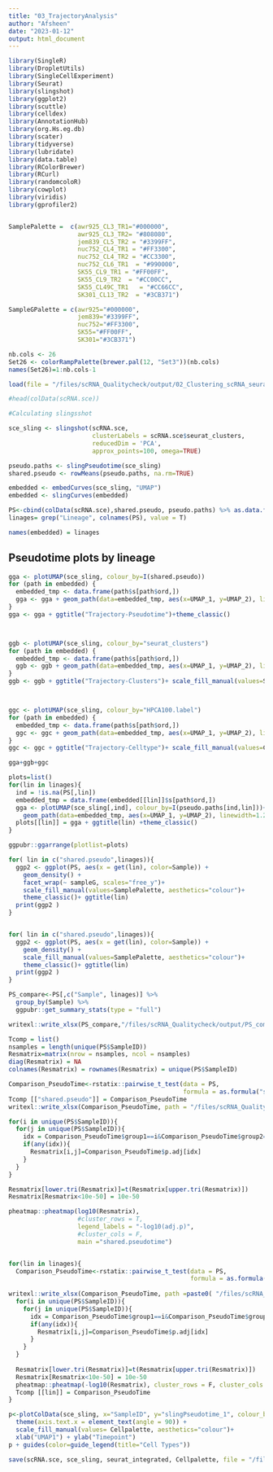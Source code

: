 ```yaml
---
title: "03_TrajectoryAnalysis"
author: "Afsheen"
date: "2023-01-12"
output: html_document
---
```


```r
library(SingleR)
library(DropletUtils)
library(SingleCellExperiment)
library(Seurat)
library(slingshot)
library(ggplot2)
library(scuttle)
library(celldex)
library(AnnotationHub)
library(org.Hs.eg.db)
library(scater)
library(tidyverse)
library(lubridate)
library(data.table)
library(RColorBrewer)
library(RCurl)
library(randomcoloR)
library(cowplot)
library(viridis)
library(gprofiler2)


SamplePalette =  c(awr925_CL3_TR1="#000000",
                   awr925_CL3_TR2= "#808080",
                   jem839_CL5_TR2 = "#3399FF", 
                   nuc752_CL4_TR1 = "#FF3300",
                   nuc752_CL4_TR2 = "#CC3300",
                   nuc752_CL6_TR1  = "#990000",
                   SK55_CL9_TR1 = "#FF00FF",
                   SK55_CL9_TR2  = "#CC00CC",
                   SK55_CL49C_TR1   = "#CC66CC",
                   SK301_CL13_TR2  = "#3CB371")

SampleGPalette = c(awr925="#000000", 
                   jem839="#3399FF", 
                   nuc752="#FF3300", 
                   SK55="#FF00FF", 
                   SK301="#3CB371")

nb.cols <- 26
Set26 <- colorRampPalette(brewer.pal(12, "Set3"))(nb.cols)
names(Set26)=1:nb.cols-1

```

```r
load(file = "/files/scRNA_Qualitycheck/output/02_Clustering_scRNA_seurat_clustered.Rdata")
```



```r

#head(colData(scRNA.sce))

#Calculating slingsshot

sce_sling <- slingshot(scRNA.sce, 
                       clusterLabels = scRNA.sce$seurat_clusters, 
                       reducedDim = 'PCA', 
                       approx_points=100, omega=TRUE)

pseudo.paths <- slingPseudotime(sce_sling)
shared.pseudo <- rowMeans(pseudo.paths, na.rm=TRUE)

embedded <- embedCurves(sce_sling, "UMAP")
embedded <- slingCurves(embedded)

PS<-cbind(colData(scRNA.sce),shared.pseudo, pseudo.paths) %>% as.data.frame()
linages= grep("Lineage", colnames(PS), value = T)

names(embedded) = linages

```


## Pseudotime plots by lineage 

```r

gga <- plotUMAP(sce_sling, colour_by=I(shared.pseudo))
for (path in embedded) {
  embedded_tmp <- data.frame(path$s[path$ord,])
  gga <- gga + geom_path(data=embedded_tmp, aes(x=UMAP_1, y=UMAP_2), linewidth=1.2)
}
gga <- gga + ggtitle("Trajectory-Pseudotime")+theme_classic()



ggb <- plotUMAP(sce_sling, colour_by="seurat_clusters")
for (path in embedded) {
  embedded_tmp <- data.frame(path$s[path$ord,])
  ggb <- ggb + geom_path(data=embedded_tmp, aes(x=UMAP_1, y=UMAP_2), linewidth=1.2)
}
ggb <- ggb + ggtitle("Trajectory-Clusters")+ scale_fill_manual(values=Set26, aesthetics="colour",  name="Clusters") +theme_classic()



ggc <- plotUMAP(sce_sling, colour_by="HPCA100.label")
for (path in embedded) {
  embedded_tmp <- data.frame(path$s[path$ord,])
  ggc <- ggc + geom_path(data=embedded_tmp, aes(x=UMAP_1, y=UMAP_2), linewidth=1.2)
}
ggc <- ggc + ggtitle("Trajectory-Celltype")+ scale_fill_manual(values=Cellpalette, aesthetics="colour",  name="Clusters") +theme_classic()

gga+ggb+ggc

```




```r
plots=list()
for(lin in linages){
  ind = !is.na(PS[,lin])
  embedded_tmp = data.frame(embedded[[lin]]$s[path$ord,])
  gga <- plotUMAP(sce_sling[,ind], colour_by=I(pseudo.paths[ind,lin]))+ 
    geom_path(data=embedded_tmp, aes(x=UMAP_1, y=UMAP_2), linewidth=1.2)
  plots[[lin]] = gga + ggtitle(lin) +theme_classic()
}

ggpubr::ggarrange(plotlist=plots)

```


```r

for( lin in c("shared.pseudo",linages)){
  ggp2 <- ggplot(PS, aes(x = get(lin), color=Sample)) + 
    geom_density() + 
    facet_wrap(~ sampleG, scales="free_y")+
    scale_fill_manual(values=SamplePalette, aesthetics="colour")+
    theme_classic()+ ggtitle(lin)
  print(ggp2 )
}


for( lin in c("shared.pseudo",linages)){
  ggp2 <- ggplot(PS, aes(x = get(lin), color=Sample)) + 
    geom_density() + 
    scale_fill_manual(values=SamplePalette, aesthetics="colour")+
    theme_classic()+ ggtitle(lin)
  print(ggp2 )
}

```



```r

PS_compare<-PS[,c("Sample", linages)] %>%
  group_by(Sample) %>%
  ggpubr::get_summary_stats(type = "full")

writexl::write_xlsx(PS_compare,"/files/scRNA_Qualitycheck/output/PS_comparison.xlsx")

Tcomp = list()
nsamples = length(unique(PS$SampleID))
Resmatrix=matrix(nrow = nsamples, ncol = nsamples)
diag(Resmatrix) = NA
colnames(Resmatrix) = rownames(Resmatrix) = unique(PS$SampleID)

Comparison_PseudoTime<-rstatix::pairwise_t_test(data = PS, 
                                                formula = as.formula("shared.pseudo ~ Sample"))
Tcomp [["shared.pseudo"]] = Comparison_PseudoTime
writexl::write_xlsx(Comparison_PseudoTime, path = "/files/scRNA_Qualitycheck/output/shared.pseudo_comparison.xlsx")

for(i in unique(PS$SampleID)){
  for(j in unique(PS$SampleID)){
    idx = Comparison_PseudoTime$group1==i&Comparison_PseudoTime$group2==j
    if(any(idx)){
      Resmatrix[i,j]=Comparison_PseudoTime$p.adj[idx]
    }
  }
}

Resmatrix[lower.tri(Resmatrix)]=t(Resmatrix[upper.tri(Resmatrix)])
Resmatrix[Resmatrix<10e-50] = 10e-50

pheatmap::pheatmap(log10(Resmatrix), 
                   #cluster_rows = T, 
                   legend_labels = "-log10(adj.p)",
                   #cluster_cols = F, 
                   main ="shared.pseudotime")


for(lin in linages){
  Comparison_PseudoTime<-rstatix::pairwise_t_test(data = PS, 
                                                  formula = as.formula(paste0(lin, "~ Sample")))
  
writexl::write_xlsx(Comparison_PseudoTime, path =paste0( "/files/scRNA_Qualitycheck/output/",lin,"_comparison.xlsx"))
  for(i in unique(PS$SampleID)){
    for(j in unique(PS$SampleID)){
      idx = Comparison_PseudoTime$group1==i&Comparison_PseudoTime$group2==j
      if(any(idx)){
        Resmatrix[i,j]=Comparison_PseudoTime$p.adj[idx]
      }
    }
  }
  
  Resmatrix[lower.tri(Resmatrix)]=t(Resmatrix[upper.tri(Resmatrix)])
  Resmatrix[Resmatrix<10e-50] = 10e-50
  pheatmap::pheatmap(-log10(Resmatrix), cluster_rows = F, cluster_cols = F, main = lin)
  Tcomp [[lin]] = Comparison_PseudoTime
}


```



```r
p<-plotColData(sce_sling, x="SampleID", y="slingPseudotime_1", colour_by="HumanPrimaryCellAtlas.label")+
  theme(axis.text.x = element_text(angle = 90)) +
  scale_fill_manual(values= Cellpalette, aesthetics="colour")+
  xlab("UMAP1") + ylab("Timepoint")
p + guides(color=guide_legend(title="Cell Types"))

```


```r

save(scRNA.sce, sce_sling, seurat_integrated, Cellpalette, file = "/files/scRNA_Qualitycheck/output/03_Trajectory_scRNA_seurat_sling.Rdata")

```

